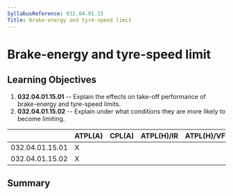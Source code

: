 ```yaml
---
SyllabusReference: 032.04.01.15
Title: Brake-energy and tyre-speed limit
---
```


# Brake-energy and tyre-speed limit

## Learning Objectives

1.  **032.04.01.15.01** -- Explain the effects on take-off performance of
    brake-energy and tyre-speed limits.
2.  **032.04.01.15.02** -- Explain under what conditions they are more likely to
    become limiting.

|                 | ATPL(A) | CPL(A) | ATPL(H)/IR | ATPL(H)/VFR | CPL(H) | IR  | CBIR(A) |
| --------------- | ------- | ------ | ---------- | ----------- | ------ | --- | ------- |
| 032.04.01.15.01 | X       |        |            |             |        |     |         |
| 032.04.01.15.02 | X       |        |            |             |        |     |         |

## Summary

